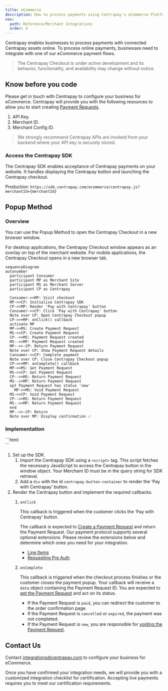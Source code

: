 ```yaml
---
title: eCommerce
description: How to process payments using Centrapay's eCommerce Platform.
nav:
  path: Reference/Merchant Integrations
  order: 4
---
```


Centrapay enables businesses to process payments with connected Centrapay assets online. To process online payments, businesses need to integrate with one of our eCommerce payment flows.

> The Centrapay Checkout is under active development and its behavior, functionality, and availability may change without notice.

## Know before you code

Please get in touch with Centrapay to configure your business for eCommerce.
Centrapay will provide you with the following resources to allow you to start creating [Payment Requests](/api/payment-requests).

1. API Key.
2. Merchant ID.
3. Merchant Config ID.

> We strongly recommend Centrapay APIs are invoked from your backend where your API key is securely stored.

### Access the Centrapay SDK

The Centrapay SDK enables acceptance of Centrapay payments on your website.
It handles displaying the Centrapay button and launching the Centrapay checkout.

Production: `https://sdk.centrapay.com/ecommerce/centrapay.js?merchantId={merchantId}`

## Popup Method

### Overview

You can use the Popup Method to open the Centrapay Checkout in a new browser window.

For desktop applications, the Centrapay Checkout window appears as an overlay on top of the merchant website.
For mobile applications, the Centrapay Checkout opens in a new browser tab.

```mermaid
sequenceDiagram
autonumber
  participant Consumer
  participant MP as Merchant Site
  participant MS as Merchant Server
  participant CP as Centrapay

  Consumer->>MP: Visit checkout
  MP->>CP: Initialise Centrapay SDK
  CP->>MP: Render 'Pay with Centrapay' button
  Consumer->>CP: Click 'Pay with Centrapay' button
  Note over CP: Open Centrapay Checkout popup
  CP->>+MP: onClick() callback
  activate MP
  MP->>MS: Create Payment Request
  MS->>CP: Create Payment Request
  CP-->>MS: Payment Request created
  MS-->>MP: Payment Request created
  MP-->>-CP: Return Payment Request
  Note over CP: Show Payment Request details
  Consumer->>CP: Complete payment
  Note over CP: Close Centrapay Checkout popup
  CP->>+MP: onComplete() callback
  MP->>MS: Get Payment Request
  MS->>CP: Get Payment Request
  CP-->>MS: Return Payment Request
  MS-->>MP: Return Payment Request
  opt Payment Request has status 'new'
	MP->>MS: Void Payment Request
  MS->>CP: Void Payment Request
  CP-->>MS: Return Payment Request
  MS-->>MP: Return Payment Request
  end
  MP-->>-CP: Return
  Note over MP: Display confirmation ✅
```

### Implementation

<CodePanel title="Sample Integration" fullHeight="true">
```html
  <html>
	<head>
		<script src="https://sdk.centrapay.com/ecommerce/centrapay.js?merchantId={merchantId}"></script>
	</head>
	<body>
		<div id="centrapay-button-container"></div>
		<script type="text/javascript">
      window.centrapay({
        async onClick() {
          // Create Payment Request
          // Return Payment Request
        },
        async onComplete(data) {
          // Get Payment Request with data.paymentRequestId
          if (paymentRequest.status === 'new') {
            // Void Payment Request
          }
        }
      });
    </script>
	</body>
</html>
```
</CodePanel>

1. Set up the SDK.
    1. Import the Centrapay SDK using a `<script>` tag.
      This script fetches the necessary JavaScript to access the Centrapay button in the window object.
      Your Merchant ID must be in the query string for SDK retrieval.
    2. Add a `div` with the id `centrapay-button-container` to render the ‘Pay with Centrapay’ button.
2. Render the Centrapay button and implement the required callbacks.
    1. `onClick`

        This callback is triggered when the customer clicks the ‘Pay with Centrapay’ button.

        The callback is expected to [Create a Payment Request](/api/payment-requests/#create-a-payment-request) and return the Payment Request.
        Our payment protocol supports several optional extensions. Please review the extensions below and determine which ones you need for your integration.
        - [Line Items](https://docs.centrapay.com/guides/line-items)
        - [Requesting Pre Auth](https://docs.centrapay.com/guides/requesting-pre-auth)

    2. `onComplete`

        This callback is triggered when the checkout process finishes or the customer closes the payment popup.
        Your callback will receive a `data` object containing the Payment Request ID.
        You are expected to [get the Payment Request](/api/payment-requests/#get-a-payment-request) and act on its status.

        - If the Payment Request is `paid`, you can redirect the customer to the order confirmation page.
        - If the Payment Request is `cancelled` or `expired`, the payment was not completed.
        - If the Payment Request is `new`, you are responsible for [voiding the Payment Request](/api/payment-requests/#void-a-payment-request).


## Contact Us

Contact [integrations@centrapay.com](mailto:integrations@centrapay.com) to configure your business for eCommerce.

Once you have confirmed your integration needs, we will provide you with a customized integration checklist for certification.
Accepting live payments requires you to meet our certification requirements.

